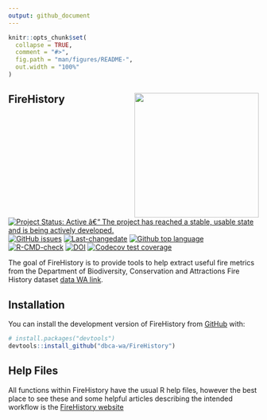 ```yaml
---
output: github_document
---
```


<!-- README.md is generated from README.Rmd. Please edit that file -->

```r
knitr::opts_chunk$set(
  collapse = TRUE,
  comment = "#>",
  fig.path = "man/figures/README-",
  out.width = "100%"
)
```

## FireHistory <img src='man/figures/FireHistory.png' align="right" height="250" />

<!-- badges: start -->
[![Project Status: Active â€“ The project has reached a stable, usable state and is being actively developed.](https://www.repostatus.org/badges/latest/active.svg)](https://www.repostatus.org/#active)
[![GitHub issues](https://img.shields.io/github/issues/dbca-wa/FireHistory.svg?style=popout)](https://github.com/dbca-wa/FireHistory/issues/)
[![Last-changedate](https://img.shields.io/github/last-commit/dbca-wa/FireHistory.svg)](https://github.com/dbca-wa/FireHistory/commits/master)
[![Github top language](https://img.shields.io/github/languages/top/dbca-wa/FireHistory.svg)](https://github.com/dbca-wa/FireHistory/)
[![R-CMD-check](https://github.com/dbca-wa/dbca-wa/FireHistory/R-CMD-check/badge.svg)](https://github.com/dbca-wa/FireHistory/actions)
[![DOI](https://zenodo.org/badge/529086399.svg)](https://zenodo.org/badge/latestdoi/529086399)
[![Codecov test coverage](https://codecov.io/gh/Bartesto/FireHistory/branch/master/graph/badge.svg)](https://app.codecov.io/gh/Bartesto/FireHistory?branch=master)
<!-- badges: end -->

The goal of FireHistory is to provide tools to help extract useful fire metrics 
from the Department of Biodiversity, Conservation and Attractions Fire History 
dataset [data WA link](https://catalogue.data.wa.gov.au/dataset/dbca-fire-history).

## Installation

You can install the development version of FireHistory from [GitHub](https://github.com/) with:

``` r
# install.packages("devtools")
devtools::install_github("dbca-wa/FireHistory")
```

## Help Files

All functions within FireHistory have the usual R help files, however the best place to see these and some helpful articles describing the intended workflow is the [FireHistory website](https://dbca-wa.github.io/FireHistory/index.html)
